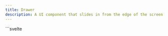 ```yaml
---
title: Drawer
description: A UI component that slides in from the edge of the screen to display additional content or options without navigating away from the current view.
---
```


<Tabs>
  <TabItem label="Preview">
    <DrawerPreview client:load />
  </TabItem>
  <TabItem label="Usage">
    ```svelte
    <script lang="ts">
        import { Button, Drawer, Navbar, Window } from "@dxdns/feflow"

        type PositionType = "top" | "left" | "right" | "bottom"

        let drawerStates = $state({
            top: false,
            left: false,
            right: false,
            bottom: false
        })

        let isOpen = $state(false)

        let isOpenFixed = $state(false)

        function handleToggle(position: PositionType) {
            drawerStates[position] = !drawerStates[position]
        }

        function handleClose(position: PositionType) {
            drawerStates[position] = false
        }
    </script>

    {#snippet header()}
        <Drawer.Header>
            {#snippet content()}
                <span>logo</span>
            {/snippet}
        </Drawer.Header>
    {/snippet}

    {#snippet content()}
        <a href="/">label</a>
    {/snippet}

    <Drawer
        isOpen={isOpenFixed}
        position="right"
        handleClose={() => {
            isOpenFixed = false
        }}
        {header}
    >
        {@render content()}
    </Drawer>
    <Button
        onclick={() => {
            isOpenFixed = !isOpenFixed
        }}
    >
        Right Fixed
    </Button>

    <Window style="height: 500px; width: 500px; position: relative;">
        <Drawer
            isOpen={drawerStates.top}
            position="top"
            style="position: absolute;"
            handleClose={() => handleClose("top")}
            {header}
        >
            {@render content()}
        </Drawer>

        <Drawer
            isOpen={drawerStates.left}
            position="left"
            handleClose={() => handleClose("left")}
            {header}
        >
            {@render content()}
        </Drawer>

        <Drawer
            isOpen={drawerStates.right}
            position="right"
            handleClose={() => handleClose("right")}
            {header}
        >
            {@render content()}
        </Drawer>

        <Drawer
            isOpen={drawerStates.bottom}
            position="bottom"
            handleClose={() => handleClose("bottom")}
            {header}
        >
            {@render content()}
        </Drawer>
        <Button onclick={() => handleToggle("top")}>Top</Button>
        <Button onclick={() => handleToggle("left")}>Left</Button>
        <Button onclick={() => handleToggle("right")}>Right</Button>
        <Button onclick={() => handleToggle("bottom")}>Bottom</Button>
    </Window>

    <Window style="height: 500px; width: 500px;">
        <div
            class="container"
            style="--size: {isOpen ? 'auto' : '0'}; overflow: hidden;"
        >
            <Drawer
                {isOpen}
                variant="permanent"
                handleClose={() => {
                    isOpen = false
                }}
            >
                {#snippet header()}
                    <Drawer.Header
                        handleClose={() => {
                            isOpen = false
                        }}
                    >
                        {#snippet content()}
                            <span>header</span>
                        {/snippet}
                    </Drawer.Header>
                {/snippet}
                <span>test</span>
            </Drawer>

            <Navbar>
                {#if !isOpen}
                    <Button
                        onclick={() => {
                            isOpen = !isOpen
                        }}
                    >
                        Left
                    </Button>
                {/if}

                <span>Menu</span>
            </Navbar>
        </div>
    </Window>

    <style>
        .container {
            display: grid;
            grid-template-columns: var(--size) 1fr;
        }
    </style>
    ```
  </TabItem>
</Tabs>